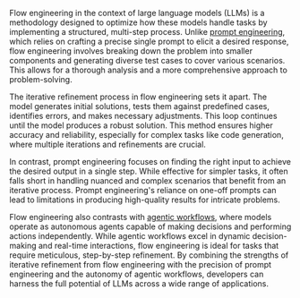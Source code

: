 Flow engineering in the context of large language models (LLMs) is a methodology designed to optimize how these models handle tasks by implementing a structured, multi-step process. Unlike [prompt engineering](/glossary/prompt-engineering), which relies on crafting a precise single prompt to elicit a desired response, flow engineering involves breaking down the problem into smaller components and generating diverse test cases to cover various scenarios. This allows for a thorough analysis and a more comprehensive approach to problem-solving.

The iterative refinement process in flow engineering sets it apart. The model generates initial solutions, tests them against predefined cases, identifies errors, and makes necessary adjustments. This loop continues until the model produces a robust solution. This method ensures higher accuracy and reliability, especially for complex tasks like code generation, where multiple iterations and refinements are crucial.

In contrast, prompt engineering focuses on finding the right input to achieve the desired output in a single step. While effective for simpler tasks, it often falls short in handling nuanced and complex scenarios that benefit from an iterative process. Prompt engineering's reliance on one-off prompts can lead to limitations in producing high-quality results for intricate problems.

Flow engineering also contrasts with [agentic workflows](/glossary/agentic-workflows), where models operate as autonomous agents capable of making decisions and performing actions independently. While agentic workflows excel in dynamic decision-making and real-time interactions, flow engineering is ideal for tasks that require meticulous, step-by-step refinement. By combining the strengths of iterative refinement from flow engineering with the precision of prompt engineering and the autonomy of agentic workflows, developers can harness the full potential of LLMs across a wide range of applications.